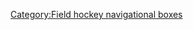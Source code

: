 {{Navbox
| name  = 世界盃青年曲棍球賽
| bodyclass = hlist
| title = 世界盃青年曲棍球賽
| state = {{{state|autocollapse}}}
|titlestyle = background: #00DD00
|groupstyle = background: #00DD00
|group1 = [[世界盃青年曲棍球賽|男子]]
|group2 = [[世界盃青年女子曲棍球賽|女子]]
|list1=
* [[1979年世界盃青年男子曲棍球賽|凡爾賽鎮 1979]]
* [[1982年世界盃青年男子曲棍球賽|吉隆坡 1982]]
* [[1985年世界盃青年男子曲棍球賽|溫哥華 1985]]
* [[1989年世界盃青年男子曲棍球賽|怡保 1989]]
* [[1993年世界盃青年男子曲棍球賽|塔拉薩 1993]]
* [[1997年世界盃青年男子曲棍球賽|米爾頓凱恩斯 1997]]
* [[2001年世界盃青年男子曲棍球賽|荷巴特 2001]]
* [[2005年世界盃青年男子曲棍球賽|鹿特丹 2005]]
* [[2009年世界盃青年男子曲棍球賽|新山/新加坡 2009]]
* ''[[2013年世界盃青年男子曲棍球賽|新德里 2013]]''
|list2=
* [[1989年世界盃青年女子曲棍球賽|Ottawa 1989]]
* [[1993年世界盃青年女子曲棍球賽|Terrassa 1993]]
* [[1997年世界盃青年女子曲棍球賽|Seongnam 1997]]
* [[2001年世界盃青年女子曲棍球賽|Buenos Aires 2001]]
* [[2005年世界盃青年女子曲棍球賽|Santiago 2005]]
* [[2009年世界盃青年女子曲棍球賽|Boston 2009]]
* ''[[2013年世界盃青年女子曲棍球賽|Mönchengladbach 2013]]''
}}<noinclude>
{{collapsible option}}
[[Category:Field hockey navigational boxes]]
</noinclude>